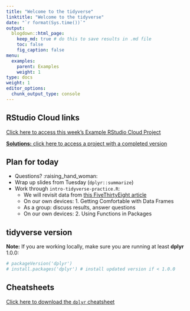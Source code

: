 ```yaml
---
title: "Welcome to the tidyverse"
linktitle: "Welcome to the tidyverse"
date: "`r format(Sys.time())`"
output:
  blogdown::html_page:
    keep_md: true # do this to save results in .md file
    toc: false
    fig_caption: false
menu:
  examples:
    parent: Examples
    weight: 1
type: docs
weight: 1
editor_options:
  chunk_output_type: console
---
```


## RStudio Cloud links

[Click here to access this week's Example RStudio Cloud Project](https://rstudio.cloud/spaces/210747/project/3569822)

[**Solutions:** click here to access a project with a completed version](https://rstudio.cloud/spaces/210747/project/3569863)


## Plan for today
- Questions? :raising_hand_woman:
- Wrap up slides from Tuesday (`dplyr::summarize`)
- Work through `intro-tidyverse-practice.R`:
  - We will revisit data from [this FiveThirtyEight article](https://fivethirtyeight.com/features/the-economic-guide-to-picking-a-college-major/)
  - On our own devices: 1. Getting Comfortable with Data Frames
  - As a group: discuss results, answer questions
  - On our own devices: 2. Using Functions in Packages


## tidyverse version

**Note:** If you are working locally, make sure you are running at least **dplyr** 1.0.0:

```r
# packageVersion('dplyr')
# install.packages('dplyr') # install updated version if < 1.0.0
```


## Cheatsheets

[Click here to download the `dplyr` cheatsheet](https://raw.githubusercontent.com/rstudio/cheatsheets/main/data-transformation.pdf)

